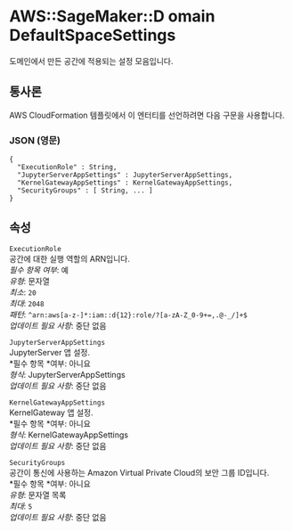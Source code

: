 # AWS::SageMaker::D omain DefaultSpaceSettings

도메인에서 만든 공간에 적용되는 설정 모음입니다.

## 통사론

AWS CloudFormation 템플릿에서 이 엔터티를 선언하려면 다음 구문을 사용합니다.

### JSON (영문)

```
{
  "ExecutionRole" : String,
  "JupyterServerAppSettings" : JupyterServerAppSettings,
  "KernelGatewayAppSettings" : KernelGatewayAppSettings,
  "SecurityGroups" : [ String, ... ]
}
```

## 속성

`ExecutionRole`  
공간에 대한 실행 역할의 ARN입니다.  
_필수 항목 여부_: 예  
_유형_: 문자열  
_최소_: `20`  
_최대_: `2048`  
_패턴_: `^arn:aws[a-z-]*:iam::d{12}:role/?[a-zA-Z_0-9+=,.@-_/]+$`  
_업데이트 필요 사항_: 중단 없음

`JupyterServerAppSettings`  
JupyterServer 앱 설정.  
*필수 항목 *여부: 아니요  
_형식_: JupyterServerAppSettings  
_업데이트 필요 사항_: 중단 없음

`KernelGatewayAppSettings`  
KernelGateway 앱 설정.  
*필수 항목 *여부: 아니요  
_형식_: KernelGatewayAppSettings  
_업데이트 필요 사항_: 중단 없음

`SecurityGroups`  
공간이 통신에 사용하는 Amazon Virtual Private Cloud의 보안 그룹 ID입니다.  
*필수 항목 *여부: 아니요  
_유형_: 문자열 목록  
_최대_: `5`  
_업데이트 필요 사항_: 중단 없음

